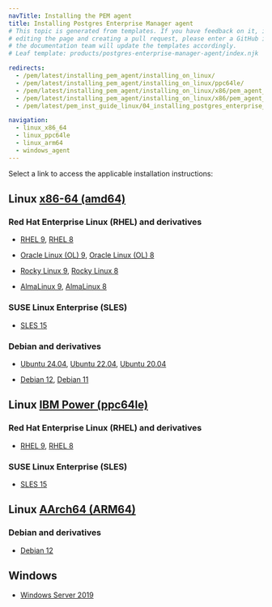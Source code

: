 ```yaml
---
navTitle: Installing the PEM agent
title: Installing Postgres Enterprise Manager agent
# This topic is generated from templates. If you have feedback on it, instead of
# editing the page and creating a pull request, please enter a GitHub issue and
# the documentation team will update the templates accordingly.
# Leaf template: products/postgres-enterprise-manager-agent/index.njk

redirects:
  - /pem/latest/installing_pem_agent/installing_on_linux/
  - /pem/latest/installing_pem_agent/installing_on_linux/ppc64le/
  - /pem/latest/installing_pem_agent/installing_on_linux/x86/pem_agent_rhel7_x86/
  - /pem/latest/installing_pem_agent/installing_on_linux/x86/pem_agent_ubuntu18_x86/
  - /pem/latest/pem_inst_guide_linux/04_installing_postgres_enterprise_manager/08_installing_pem_agent_on_linux/

navigation:
  - linux_x86_64
  - linux_ppc64le
  - linux_arm64
  - windows_agent
---
```


Select a link to access the applicable installation instructions:

## Linux [x86-64 (amd64)](linux_x86_64)

### Red Hat Enterprise Linux (RHEL) and derivatives

- [RHEL 9](linux_x86_64/pem_agent_rhel_9), [RHEL 8](linux_x86_64/pem_agent_rhel_8)

- [Oracle Linux (OL) 9](linux_x86_64/pem_agent_rhel_9), [Oracle Linux (OL) 8](linux_x86_64/pem_agent_rhel_8)

- [Rocky Linux 9](linux_x86_64/pem_agent_other_linux_9), [Rocky Linux 8](linux_x86_64/pem_agent_other_linux_8)

- [AlmaLinux 9](linux_x86_64/pem_agent_other_linux_9), [AlmaLinux 8](linux_x86_64/pem_agent_other_linux_8)

### SUSE Linux Enterprise (SLES)

- [SLES 15](linux_x86_64/pem_agent_sles_15)

### Debian and derivatives

- [Ubuntu 24.04](linux_x86_64/pem_agent_ubuntu_24), [Ubuntu 22.04](linux_x86_64/pem_agent_ubuntu_22), [Ubuntu 20.04](linux_x86_64/pem_agent_ubuntu_20)

- [Debian 12](linux_x86_64/pem_agent_debian_12), [Debian 11](linux_x86_64/pem_agent_debian_11)

## Linux [IBM Power (ppc64le)](linux_ppc64le)

### Red Hat Enterprise Linux (RHEL) and derivatives

- [RHEL 9](linux_ppc64le/pem_agent_rhel_9), [RHEL 8](linux_ppc64le/pem_agent_rhel_8)

### SUSE Linux Enterprise (SLES)

- [SLES 15](linux_ppc64le/pem_agent_sles_15)

## Linux [AArch64 (ARM64)](linux_arm64)

### Debian and derivatives

- [Debian 12](linux_arm64/pem_agent_debian_12)

## Windows

- [Windows Server 2019](windows_agent)
